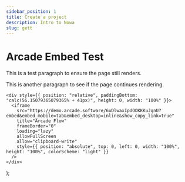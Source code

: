 ```yaml
---
sidebar_position: 1
title: Create a project 
description: Intro to Nowa
slug: gett
---
```




# Arcade Embed Test

This is a test paragraph to ensure the page still renders.

<!-- <ArcadeEmbed /> -->

This is another paragraph to see if the page continues rendering.


    <div style={{ position: "relative", paddingBottom: "calc(56.15079365079365% + 41px)", height: 0, width: "100%" }}>
      <iframe 
        src="https://demo.arcade.software/6uDlwaxIpdOOKKKuJqnU?embed&embed_mobile=tab&embed_desktop=inline&show_copy_link=true" 
        title="Arcade Flow" 
        frameBorder="0" 
        loading="lazy" 
        allowFullScreen 
        allow="clipboard-write"
        style={{ position: "absolute", top: 0, left: 0, width: "100%", height: "100%", colorScheme: "light" }}
      />
    </div>
  );


